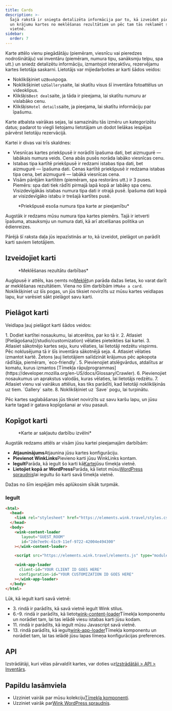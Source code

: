 ```yaml
---
title: Cards
description: >-
  Šajā rakstā ir sniegta detalizēta informācija par to, kā izveidot piegādātāju
  un krājumu kartes no meklēšanas rezultātiem un pēc tam tās reklamēt savā
  vietnē.
sidebar:
  order: 7
---
```


Karte attēlo vienu piegādātāju (piemēram, viesnīcu vai pieredzes nodrošinātāju) vai inventāru (piemēram, numura tipu, sanāksmju telpu, spa utt.) un sniedz detalizētu informāciju, izmantojot interaktīvu, rezervējamu kartes lietotāja saskarni.
Lietotājs var mijiedarboties ar karti šādos veidos:

* Noklikšķiniet uz`Book`poga.
* Noklikšķiniet uz`Gallery`saite, lai skatītu visus šī inventāra fotoattēlus un videoklipus.
* Klikšķis`Best deal`saite, ja tāda ir pieejama, lai skatītu numuru ar vislabāko cenu.
* Klikšķis`Hotel details`saite, ja pieejama, lai skatītu informāciju par īpašumu.

Karte atbalsta vairākas sejas, lai samazinātu tās izmēru un kategorizētu datus; padarot to viegli lietojamu lietotājam un dodot lielākas iespējas pārvērst lietotāju rezervācijā.

Kartei ir divas vai trīs skaldnes:

* Viesnīcas kartes priekšpusē ir norādīti īpašuma dati, bet aizmugurē — labākais numura veids. Cena abās pusēs norāda labāko viesnīcas cenu.
* Istabas tipa kartītē priekšpusē ir redzami istabas tipa dati, bet aizmugurē — īpašuma dati. Cenas kartītē priekšpusē ir redzama istabas tipa cena, bet aizmugurē — labākā viesnīcas cena.
* Visām pārējām kartītēm (piemēram, spa restorāns utt.) ir 3 puses. Piemērs: spa dati tiek rādīti pirmajā lapā kopā ar labāko spa cenu. Visizdevīgākās istabas numura tipa dati ir otrajā pusē. Īpašuma dati kopā ar visizdevīgāko istabu ir trešajā kartītes pusē.

<figure>
  <CloudinaryImage width="350" height="829" resize="scale" quality="best" alt="Kartītes priekšskatījums" src="academy/card-example" errorImage="noimage_opaque_nyrtl0.png" />

  <figcaption>*Priekšpusē esoša numura tipa karte ar pieejamību*</figcaption>
</figure>


Augstāk ir redzams mūsu numura tipa kartes piemērs. Tajā ir ietverti īpašuma, atsauksmju un numura dati, kā arī atcelšanas politika un ēdienreizes.

Pārējā šī raksta daļa jūs iepazīstinās ar to, kā izveidot, pielāgot un parādīt karti saviem lietotājiem.

## Izveidojiet karti

<figure>
  <CloudinaryImage width="350" height="238" resize="scale" quality="best" alt="Darbības" src="academy/inventory-actions" errorImage="noimage_opaque_nyrtl0.png" />

  <figcaption>*Meklēšanas rezultātu darbības*</figcaption>
</figure>


Augšpusē ir attēls, kas ņemts no[Meklēt](/studio/search)un parāda dažas lietas, ko varat darīt ar meklēšanas rezultātiem. Viena no šīm darbībām ir`Make a card`.
Noklikšķiniet uz šīs pogas, un jūs tiksiet novirzīts uz mūsu kartes veidlapas lapu, kur varēsiet sākt pielāgot savu karti.

## Pielāgot karti

Veidlapa ļauj pielāgot karti šādos veidos:

<Steps>
  1. Dodiet kartītei nosaukumu, lai atcerētos, par ko tā ir.
  2. Atlasiet [Pielāgošana](/studio/customization) vēlaties pieteikties šai kartei.
  3. Atlasiet sākotnējo kartes seju, kuru vēlaties, lai lietotāji redzētu vispirms. Pēc noklusējuma tā ir šīs inventāra sākotnējā seja.
  4. Atlasiet <Badge text="badge" variant="tip" size="small" /> vēlaties izmantot kartē. Žetons ļauj lietotājiem salīdzināt krājumus pēc apkopota rādītāja, piemēram, `eco-friendly`.
  5. Pievienojiet atslēgvārdus, atdalītus ar komatu, kurus izmantos [Tīmekļa rāpuļprogrammas](https://developer.mozilla.org/en-US/docs/Glossary/Crawler).
  6. Pievienojiet nosaukumus un aprakstus valodās, kuras vēlaties, lai lietotājs redzētu.
  7. Atlasiet vienu vai vairākus attēlus, kas tiks parādīti, kad lietotāji noklikšķinās uz tiem. `Gallery` saite.
  8. Noklikšķiniet uz `Save` pogu, lai turpinātu.
</Steps>


Pēc kartes saglabāšanas jūs tiksiet novirzīts uz savu karšu lapu, un jūsu karte tagad ir gatava kopīgošanai ar visu pasauli.

## Kopīgot karti

<figure>
  <CloudinaryImage width="350" height="857" resize="scale" quality="best" alt="Karte" src="academy/card-actions" errorImage="noimage_opaque_nyrtl0.png" />

  <figcaption>*Karte ar sakļautu darbību izvēlni*</figcaption>
</figure>


Augstāk redzams attēls ar visām jūsu kartei pieejamajām darbībām:

* **Atjauninājums**Atjaunina jūsu kartes konfigurāciju.
* **Pievienot WinkLinks**Pievieno karti jūsu WinkLinks kontam.
* **Iegult**Parāda, kā iegult šo karti kā[Karte](/developers/web-components/#content-loader)jūsu tīmekļa vietnē.
* **Lietojiet kopā ar WordPress**Parāda, kā lietot mūsu[WordPress spraudnis](/developers/wordpress)lai iegultu šo karti savā tīmekļa vietnē.

Dažas no šīm iespējām mēs aplūkosim sīkāk turpmāk.

### Iegult

```html {3, 6-9, 11, 13-16}
<html>
  <head>
    <link rel="stylesheet" href="https://elements.wink.travel/styles.css"></link>
  </head>
  <body>
    <wink-content-loader
       layout="GUEST_ROOM"
       id="2de7ee9c-61c9-11ef-9722-42004e494300"
    ></wink-content-loader>

    <script src="https://elements.wink.travel/elements.js" type="module" defer></script>

    <wink-app-loader
      client-id="YOUR CLIENT ID GOES HERE"
      configuration-id="YOUR CUSTOMIZATION ID GOES HERE"
    ></wink-app-loader>
  </body>
</html>
```

Lūk, kā iegult karti savā vietnē:

* 3. rindā ir parādīts, kā savā vietnē iegult Wink stilus.
* 6.–9. rindā ir parādīts, kā lietot[wink-content-loader](/developers/web-components/#content-loader)Tīmekļa komponentu un norādiet tam, lai tas ielādē viesu istabas karti jūsu kodam.
* 11. rindā ir parādīts, kā iegult mūsu Javascript savā vietnē.
* 13\. rindā parādīts, kā iegult[wink-app-loader](/developers/web-components/#application-loader)Tīmekļa komponentu un norādiet tam, lai tas ielādē jūsu lapas līmeņa konfigurācijas preferences.

## API

Izstrādātāji, kuri vēlas pārvaldīt kartes, var doties uz[Izstrādātāji > API > Inventārs](/developers/apis/#inventory-api).

## Papildu lasāmviela

* Uzziniet vairāk par mūsu kolekciju[Tīmekļa komponenti](/developers/web-components).
* Uzziniet vairāk par[Wink WordPress spraudnis](/developers/wordpress).

